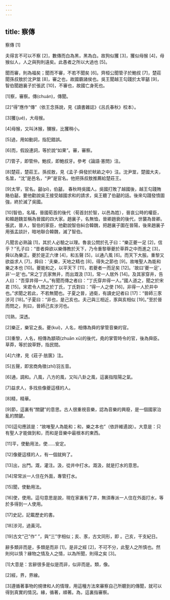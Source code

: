 ```yaml
---
---
---
```

title: 察傳
---




察傳 [1]

夫得言不可以不察 [2]，數傳而白為黑，黑為白。故狗似玃 [3]，玃似母猴 [4]，母猴似人，人之與狗則遠矣。此愚者之所以大過也 [5]。

聞而審，則為福矣；聞而不審，不若不聞矣 [6]。齊桓公聞管子於鮑叔 [7]，楚莊聞孫叔敖於沈尹筮 [8]，審之也，故國霸諸侯也。吳王聞越王勾踐於太宰嚭 [9]，智伯聞趙襄子於張武 [10]，不審也，故國亡身死也。

[1]察，審察。傳(chuán)，傳聞。

[2]“得”應作“傳”（依王念孫說，見《讀書雜誌》《呂氏春秋》校本）。

[3]玃(jué)，大母猴。

[4]母猴，又叫沐猴，獼猴，比玃稍小。

[5]過，用如動詞，指犯錯誤。

[6]而，假設連詞，等於說“如果”。審，審察。

[7]管子，即管仲。鮑叔，即鮑叔牙。參考《論語·憲問》注。

[8]楚莊，楚莊王。孫叔敖，見《孟子·舜發於畎畝之中》注。沈尹筮，楚國大夫，名筮，“沈”是邑名，“尹”是官名。他把孫叔敖推薦給楚莊王。

[9]太宰，官名。嚭(pǐ)，伯嚭， 春秋時吳國人。吳國打敗了越國後，越王勾踐賄賂伯嚭，要他勸說吳王接受越國求和的請求，吳王聽了伯嚭的話。後來勾踐發憤圖強，終於滅了吳國。

[10]智伯，名瑤，晉國荀首的後代（荀首封於智，以邑為姓），晉哀公時的權臣，和韓趙魏並稱為晉國的四大家。趙襄子，名無恤，晉卿趙衰的後代，世襲為晉卿。張武，晉人，智伯的家臣，他勸說智伯糾合韓魏，把趙襄子圍在晉陽，後來趙襄子用張孟談計，暗地聯合韓魏，滅了智伯。

凡聞言必熟論 [1]，其於人必驗之以理。魯哀公問於孔子曰：“樂正夔一足 [2]，信乎？”孔子曰：“昔者舜欲以樂傳教於天下，乃令重黎舉夔於草莽之中而進之 [3]，舜以為樂正。夔於是正六律 [4]，和五聲 [5]，以通八風 [6]。而天下大服。重黎又欲益求人 [7]，舜曰：'夫樂，天地之精也 [8]，得失之節也 [9]。故唯聖人為能和樂之本也 [10]。夔能和之，以平天下 [11]，若夔者一而足矣 [12]。'故曰'夔一足'，非'一足'也。”宋之丁氏家無井，而出溉汲 [13]，常一人居外 [14]。及其家穿井，告人曰：“吾穿井得一人。”有聞而傳之者曰：“丁氏穿井得一人。”國人道之，聞之於宋君 [15]。宋君令人問之於丁氏，丁氏對曰：“得一人之使 [16]，非得一人於井中也。”求聞之若此，不若無聞也。子夏之晉，過衛，有讀史記者曰 [17]：“晉師三豕涉河 [18]。”子夏曰：“非也，是己亥也。夫己與三相近，豕與亥相似 [19]。”至於晉而問之，則曰，晉師己亥涉河也。

[1]熟，深透。

[2]樂正，樂官之長。夔(kuí)，人名，相傳為舜的掌管音樂的官。

[3]重黎，人名，相傳為顓頊(zhuān xū)的後代，堯的掌管時令的官，後為舜臣。草莽，等於說草野，指民間。

[4]六律，見《莊子·胠篋》注。

[5]五聲，即宮商角徵(zhǐ)羽五音。

[6]通，調和。八風，八方的風，又叫八卦之風，這裏指陰陽之氣。

[7]益求人，多找些像夔這樣的人。

[8]精，精華。

[9]節，這裏有“關鍵”的意思。古人很重視音樂，認為音樂的興廢，是一個國家治亂的關鍵。

[10]這句應該是：“故唯聖人為能和；和，樂之本也”（依許維遹說）。大意是：只有聖人才能做到和，而和是音樂中最根本的東西。

[11]平，使動用法，使......安定。

[12]像夔這樣的人，有一個就夠了。

[13]出，出門。溉，灌注。汲，從井中打水。溉汲，就是打水的意思。

[14]常常派一人住在外面，專管打水。

[15]聞，使動用法。

[16]使，使用。這句意思是說，現在家裏有了井，無須專派一人住在外面打水，等於多得到一人使用。

[17]史記，記載歷史的書。

[18]涉河，過黃河。

[19]古文“己”作“ ”，與“三”字相似；亥、豕，古文同形，即 。己亥，干支紀日。

辭多類非而是，多類是而非 [1]，是非之經 [2]，不可不分，此聖人之所慎也。然則何以慎？緣物之情及人之情，以為所聞，則得之矣 [3]。

[1]大意是：言辭很多是似是而非，似非而是。類，像。

[2]經，界，界線。

[3]遵循著事物的規律和人的情理，用這種方法來審察自己所聽到的傳聞，就可以得到真實的情況。緣，循著，順著。為，這裏指審察。